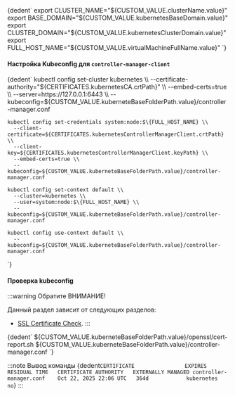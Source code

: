 


<CodeBlock language="bash">
  {dedent`
    export CLUSTER_NAME="${CUSTOM_VALUE.clusterName.value}"
    export BASE_DOMAIN="${CUSTOM_VALUE.kubernetesBaseDomain.value}"
    export CLUSTER_DOMAIN="${CUSTOM_VALUE.kubernetesClusterDomain.value}"
    export FULL_HOST_NAME="${CUSTOM_VALUE.virtualMachineFullName.value}"
  `}
</CodeBlock>

#### Настройка Kubeconfig для `controller-manager-client`
<CodeBlock language="bash">
  {dedent`
    kubectl config set-cluster kubernetes \\
      --certificate-authority="${CERTIFICATES.kubernetesCA.crtPath}" \\
      --embed-certs=true \\
      --server=https://127.0.0.1:6443 \\
      --kubeconfig=${CUSTOM_VALUE.kuberneteBaseFolderPath.value}/controller-manager.conf

    kubectl config set-credentials system:node:$\{FULL_HOST_NAME} \\
      --client-certificate=${CERTIFICATES.kubernetesControllerManagerClient.crtPath} \\
      --client-key=${CERTIFICATES.kubernetesControllerManagerClient.keyPath} \\
      --embed-certs=true \\
      --kubeconfig=${CUSTOM_VALUE.kuberneteBaseFolderPath.value}/controller-manager.conf

    kubectl config set-context default \\
      --cluster=kubernetes \\
      --user=system:node:$\{FULL_HOST_NAME} \\
      --kubeconfig=${CUSTOM_VALUE.kuberneteBaseFolderPath.value}/controller-manager.conf

    kubectl config use-context default \\
      --kubeconfig=${CUSTOM_VALUE.kuberneteBaseFolderPath.value}/controller-manager.conf
  `}
</CodeBlock>

<h4>Проверка kubeconfig</h4>
:::warning Обратите ВНИМАНИЕ!

Данный раздел зависит от следующих разделов:
- [SSL Certificate Check](/docs/tech-docs/kubernetes/certificates/examinationOpensslComponent.mdx).
:::

<CodeBlock language="bash">
  {dedent`
    ${CUSTOM_VALUE.kuberneteBaseFolderPath.value}/openssl/cert-report.sh ${CUSTOM_VALUE.kuberneteBaseFolderPath.value}/controller-manager.conf
  `}
</CodeBlock>

:::note Вывод команды
<CodeBlock language="bash">
  {dedent`
    CERTIFICATE                EXPIRES                  RESIDUAL TIME   CERTIFICATE AUTHORITY   EXTERNALLY MANAGED
    controller-manager.conf    Oct 22, 2025 22:06 UTC   364d            kubernetes              no
  `}
</CodeBlock>
:::
